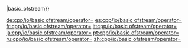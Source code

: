 {{include page|cpp/io/basic_fstream/operator{{=}}|basic_ofstream}}

[[de:cpp/io/basic ofstream/operator=]]
[[es:cpp/io/basic ofstream/operator=]]
[[fr:cpp/io/basic ofstream/operator=]]
[[it:cpp/io/basic ofstream/operator=]]
[[ja:cpp/io/basic ofstream/operator=]]
[[pt:cpp/io/basic ofstream/operator=]]
[[ru:cpp/io/basic ofstream/operator=]]
[[zh:cpp/io/basic ofstream/operator=]]